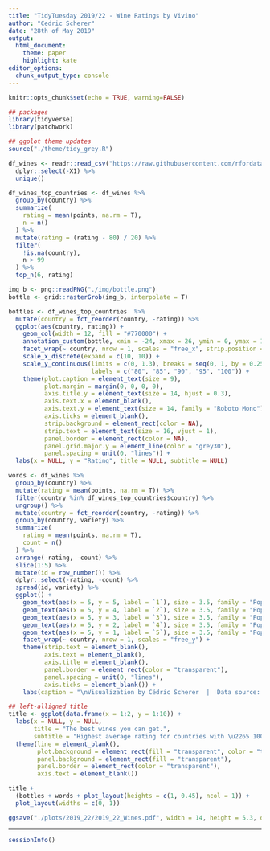 ```yaml
---
title: "TidyTuesday 2019/22 - Wine Ratings by Vivino"
author: "Cedric Scherer"
date: "28th of May 2019"
output:
  html_document:
    theme: paper
    highlight: kate
editor_options:
  chunk_output_type: console
---
```


```r
knitr::opts_chunk$set(echo = TRUE, warning=FALSE)
```

```r
## packages
library(tidyverse)
library(patchwork)

## ggplot theme updates
source("./theme/tidy_grey.R")
```

```r
df_wines <- readr::read_csv("https://raw.githubusercontent.com/rfordatascience/tidytuesday/master/data/2019/2019-05-28/winemag-data-130k-v2.csv") %>% 
  dplyr::select(-X1) %>% 
  unique()
```

```r
df_wines_top_countries <- df_wines %>% 
  group_by(country) %>% 
  summarize(
    rating = mean(points, na.rm = T),
    n = n()
  ) %>% 
  mutate(rating = (rating - 80) / 20) %>% 
  filter(
    !is.na(country),
    n > 99
  ) %>%
  top_n(6, rating)
```


```r
img_b <- png::readPNG("./img/bottle.png") 
bottle <- grid::rasterGrob(img_b, interpolate = T) 

bottles <- df_wines_top_countries  %>% 
  mutate(country = fct_reorder(country, -rating)) %>% 
  ggplot(aes(country, rating)) +
    geom_col(width = 12, fill = "#770000") +
    annotation_custom(bottle, xmin = -24, xmax = 26, ymin = 0, ymax = 1.3) +
    facet_wrap(~ country, nrow = 1, scales = "free_x", strip.position = "bottom") +
    scale_x_discrete(expand = c(10, 10)) +
    scale_y_continuous(limits = c(0, 1.3), breaks = seq(0, 1, by = 0.25), 
                       labels = c("80", "85", "90", "95", "100")) +
    theme(plot.caption = element_text(size = 9),
          plot.margin = margin(0, 0, 0, 0),
          axis.title.y = element_text(size = 14, hjust = 0.3),
          axis.text.x = element_blank(),
          axis.text.y = element_text(size = 14, family = "Roboto Mono"),
          axis.ticks = element_blank(),
          strip.background = element_rect(color = NA),
          strip.text = element_text(size = 16, vjust = 1),
          panel.border = element_rect(color = NA),
          panel.grid.major.y = element_line(color = "grey30"),
          panel.spacing = unit(0, "lines")) +
  labs(x = NULL, y = "Rating", title = NULL, subtitle = NULL)
```

```r
words <- df_wines %>% 
  group_by(country) %>% 
  mutate(rating = mean(points, na.rm = T)) %>% 
  filter(country %in% df_wines_top_countries$country) %>%
  ungroup() %>% 
  mutate(country = fct_reorder(country, -rating)) %>% 
  group_by(country, variety) %>% 
  summarize(
    rating = mean(points, na.rm = T),
    count = n()
  ) %>% 
  arrange(-rating, -count) %>% 
  slice(1:5) %>% 
  mutate(id = row_number()) %>% 
  dplyr::select(-rating, -count) %>% 
  spread(id, variety) %>% 
  ggplot() +
    geom_text(aes(x = 5, y = 5, label = `1`), size = 3.5, family = "Poppins", color = "#fff8f8") + 
    geom_text(aes(x = 5, y = 4, label = `2`), size = 3.5, family = "Poppins", color = "#ffc5c5") + 
    geom_text(aes(x = 5, y = 3, label = `3`), size = 3.5, family = "Poppins", color = "#ff7878") + 
    geom_text(aes(x = 5, y = 2, label = `4`), size = 3.5, family = "Poppins", color = "#ff2b2b") + 
    geom_text(aes(x = 5, y = 1, label = `5`), size = 3.5, family = "Poppins", color = "#c40000") + 
    facet_wrap(~ country, nrow = 1, scales = "free_y") +
    theme(strip.text = element_blank(),
          axis.text = element_blank(),
          axis.title = element_blank(),
          panel.border = element_rect(color = "transparent"),
          panel.spacing = unit(0, "lines"),
          axis.ticks = element_blank()) +
    labs(caption = "\nVisualization by Cédric Scherer  |  Data source: Kaggle")
```

```r
## left-alligned title
title <- ggplot(data.frame(x = 1:2, y = 1:10)) +
  labs(x = NULL, y = NULL,
       title = "The best wines you can get.",
       subtitle = "Highest average rating for countries with \u2265 100 wines and their 5 highest rated varieties listed on Vivino  (based on reviews with 80 points or more).\n") +
  theme(line = element_blank(),
        plot.background = element_rect(fill = "transparent", color = "transparent"),
        panel.background = element_rect(fill = "transparent"),
        panel.border = element_rect(color = "transparent"),
        axis.text = element_blank())
```

```r
title + 
  (bottles + words + plot_layout(heights = c(1, 0.45), ncol = 1)) + 
  plot_layout(widths = c(0, 1))

ggsave("./plots/2019_22/2019_22_Wines.pdf", width = 14, height = 5.3, device = cairo_pdf)
```

***

```r
sessionInfo()
```

